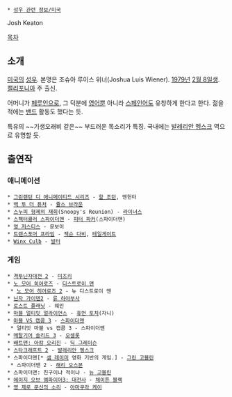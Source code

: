  * [[성우 관련 정보/미국]]

Josh Keaton

[[목차]]
== 소개 ==
[[미국]]의 [[성우]]. 본명은 조슈아 루이스 위너(Joshua Luis Wiener). [[1979년]] [[2월 8일]]생. [[캘리포니아]] 주 출신.

어머니가 [[페루]]인으로, 그 덕분에 [[영어]]뿐 아니라 [[스페인어]]도 유창하게 한다고 한다. 젊을 적에는 [[밴드]] 활동도 했다는 듯.

특유의 ~~기생오래비 같은~~ 부드러운 목소리가 특징. 국내에는 [[발레리안 멩스크]] 역으로 유명할 듯.

== 출연작 ==
=== 애니메이션 ===
 * [[그린랜턴 디 애니메이티드 시리즈]] - [[할 조던]], 맨헌터
 * [[백 투 더 퓨처]] - [[쥴스 브라운]]
 * [[피너츠|스누피 형제의 재회]](Snoopy's Reunion) - [[라이너스]]
 * [[스펙터큘러 스파이더맨]] - [[피터 파커]](스파이더맨)
 * [[영 저스티스(애니메이션)|영 저스티스]] - 문보이
 * [[트랜스포머 프라임]] - [[잭슨 다비]], [[테일게이트(프라임)|테일게이트]]
 * [[Winx Culb]] - [[발터]]
=== 게임 ===
 * [[격투닌자대전 시리즈|격투닌자대전 2]] - [[미즈키(나루토)|미즈키]]
 * [[노 모어 히어로즈]] - [[디스트로이 맨]]
  * [[노 모어 히어로즈 2]] - 뉴 디스트로이 맨
 * [[닌자 가이덴2]] - [[류 하야부사]]
 * [[로스트 플래닛]] - 웨인
 * [[마블 얼티밋 얼라이언스]] - [[휴먼 토치]](자니)
 * [[마블 VS 캡콤 3]] - [[스파이더맨]]
  * 얼티밋 마블 vs 캡콤 3 - 스파이더맨
 * [[메탈기어 솔리드 3]] - [[오셀롯]]
 * [[배트맨: 아캄 오리진]] - [[딕 그레이슨]]
 * [[스타크래프트 2]] - [[발레리안 멩스크]]
 * 스파이더맨[* [[샘 레이미]] 영화 기반의 게임.] - [[그린 고블린]]
  * 스파이더맨 2 - [[해리 오스본]]
 * 스파이더맨: 친구이냐 적이냐 - [[뉴 고블린]]
 * [[에이지 오브 엠파이어3: 대전사]] - [[체이튼 블랙]]
 * [[영 제로 문신의 소리]] - [[아마쿠라 케이]]
